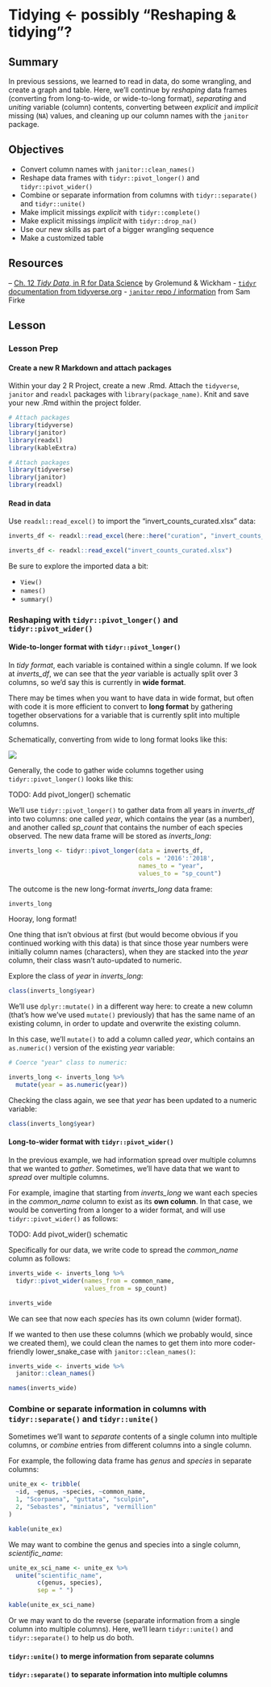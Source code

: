 # Tidying <- possibly "Reshaping & tidying"? 

## Summary

In previous sessions, we learned to read in data, do some wrangling, and create a graph and table. Here, we'll continue by *reshaping* data frames (converting from long-to-wide, or wide-to-long format), *separating* and *uniting* variable (column) contents, converting between *explicit* and *implicit* missing (`NA`) values, and cleaning up our column names with the `janitor` package. 

## Objectives

- Convert column names with `janitor::clean_names()`
- Reshape data frames with `tidyr::pivot_longer()` and `tidyr::pivot_wider()`
- Combine or separate information from columns with `tidyr::separate()` and `tidyr::unite()`
- Make implicit missings *explicit* with `tidyr::complete()`
- Make explicit missings *implicit* with `tidyr::drop_na()`
- Use our new skills as part of a bigger wrangling sequence
- Make a customized table 

## Resources

-- [Ch. 12 *Tidy Data*, in R for Data Science](https://r4ds.had.co.nz/tidy-data.html) by Grolemund & Wickham
- [`tidyr` documentation from tidyverse.org](https://tidyr.tidyverse.org/)
- [`janitor` repo / information](https://github.com/sfirke/janitor) from Sam Firke

## Lesson

### Lesson Prep

#### Create a new R Markdown and attach packages

Within your day 2 R Project, create a new .Rmd. Attach the `tidyverse`, `janitor` and `readxl` packages with `library(package_name)`. Knit and save your new .Rmd within the project folder. 

```r
# Attach packages
library(tidyverse)
library(janitor)
library(readxl)
library(kableExtra)
```

```r
# Attach packages
library(tidyverse)
library(janitor)
library(readxl)
```

#### Read in data

Use `readxl::read_excel()` to import the "invert_counts_curated.xlsx" data:
```r
inverts_df <- readxl::read_excel(here::here("curation", "invert_counts_curated.xlsx"))
```

```r
inverts_df <- readxl::read_excel("invert_counts_curated.xlsx")
```

Be sure to explore the imported data a bit: 

- `View()`
- `names()`
- `summary()`

### Reshaping with `tidyr::pivot_longer()` and `tidyr::pivot_wider()`

#### Wide-to-longer format with `tidyr::pivot_longer()`

In *tidy format*, each variable is contained within a single column. If we look at *inverts_df*, we can see that the *year* variable is actually split over 3 columns, so we'd say this is currently in **wide format**. 

There may be times when you want to have data in wide format, but often with code it is more efficient to convert to **long format** by gathering together observations for a variable that is currently split into multiple columns. 

Schematically, converting from wide to long format looks like this: 

![](img/tidyr_pivot_longer.png)

Generally, the code to gather wide columns together using `tidyr::pivot_longer()` looks like this: 

TODO: Add pivot_longer() schematic

We'll use `tidyr::pivot_longer()` to gather data from all years in *inverts_df* into two columns: one called *year*, which contains the year (as a number), and another called *sp_count* that contains the number of each species observed. The new data frame will be stored as *inverts_long*:

```r

inverts_long <- tidyr::pivot_longer(data = inverts_df, 
                                    cols = '2016':'2018',
                                    names_to = "year",
                                    values_to = "sp_count")

```

The outcome is the new long-format *inverts_long* data frame:
```r
inverts_long
```

Hooray, long format! 

One thing that isn't obvious at first (but would become obvious if you continued working with this data) is that since those year numbers were initially column names (characters), when they are stacked into the *year* column, their class wasn't auto-updated to numeric. 

Explore the class of *year* in *inverts_long*:

```r
class(inverts_long$year)
```

We'll use `dplyr::mutate()` in a different way here: to create a new column (that's how we've used `mutate()` previously) that has the same name of an existing column, in order to update and overwrite the existing column. 

In this case, we'll `mutate()` to add a column called *year*, which contains an `as.numeric()` version of the existing *year* variable: 

```r

# Coerce "year" class to numeric: 

inverts_long <- inverts_long %>% 
  mutate(year = as.numeric(year))

```

Checking the class again, we see that *year* has been updated to a numeric variable:

```r
class(inverts_long$year)
```

#### Long-to-wider format with `tidyr::pivot_wider()`

In the previous example, we had information spread over multiple columns that we wanted to *gather*. Sometimes, we'll have data that we want to *spread* over multiple columns. 

For example, imagine that starting from *inverts_long* we want each species in the *common_name* column to exist as its **own column**. In that case, we would be converting from a longer to a wider format, and will use `tidyr::pivot_wider()` as follows: 

TODO: Add pivot_wider() schematic

Specifically for our data, we write code to spread the *common_name* column as follows: 
```r

inverts_wide <- inverts_long %>% 
  tidyr::pivot_wider(names_from = common_name, 
                     values_from = sp_count)

```

```r
inverts_wide
```

We can see that now each *species* has its own column (wider format). 

If we wanted to then use these columns (which we probably would, since we created them), we could clean the names to get them into more coder-friendly lower_snake_case with `janitor::clean_names()`:

```r
inverts_wide <- inverts_wide %>% 
  janitor::clean_names()
```

```r
names(inverts_wide)
```

### Combine or separate information in columns with `tidyr::separate()` and `tidyr::unite()`

Sometimes we'll want to *separate* contents of a single column into multiple columns, or *combine* entries from different columns into a single column. 

For example, the following data frame has *genus* and *species* in separate columns:
```r
unite_ex <- tribble(
  ~id, ~genus, ~species, ~common_name,
  1, "Scorpaena", "guttata", "sculpin",
  2, "Sebastes", "miniatus", "vermillion"
)

kable(unite_ex)
```

We may want to combine the genus and species into a single column, *scientific_name*: 
```r
unite_ex_sci_name <- unite_ex %>% 
  unite("scientific_name", 
        c(genus, species),
        sep = " ")

kable(unite_ex_sci_name)
```

Or we may want to do the reverse (separate information from a single column into multiple columns). Here, we'll learn `tidyr::unite()` and `tidyr::separate()` to help us do both. 

#### `tidyr::unite()` to merge information from separate columns



#### `tidyr::separate()` to separate information into multiple columns